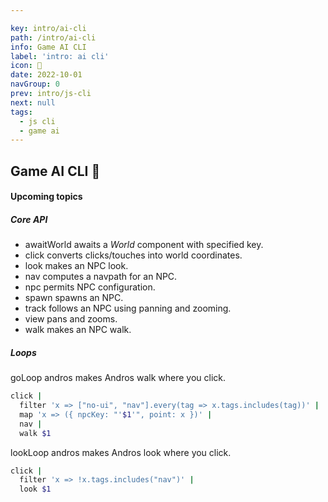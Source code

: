 ```yaml
---

key: intro/ai-cli
path: /intro/ai-cli
info: Game AI CLI
label: 'intro: ai cli'
icon: 🚧
date: 2022-10-01
navGroup: 0
prev: intro/js-cli
next: null
tags:
  - js cli
  - game ai
---
```



## Game AI CLI 🚧

<aside title="upcoming-article">

#### Upcoming topics

##### Core API

- <InlineCode>awaitWorld</InlineCode> awaits a <i>World</i> component with specified key.
- <InlineCode>click</InlineCode> converts clicks/touches into world coordinates.
- <InlineCode>look</InlineCode> makes an NPC look.
- <InlineCode>nav</InlineCode> computes a navpath for an NPC.
- <InlineCode>npc</InlineCode> permits NPC configuration.
- <InlineCode>spawn</InlineCode> spawns an NPC.
- <InlineCode>track</InlineCode> follows an NPC using panning and zooming.
- <InlineCode>view</InlineCode> pans and zooms.
- <InlineCode>walk</InlineCode> makes an NPC walk.

##### Loops

<InlineCode>goLoop andros</InlineCode> makes Andros walk where you click.

```bash
click |
  filter 'x => ["no-ui", "nav"].every(tag => x.tags.includes(tag))' |
  map 'x => ({ npcKey: "'$1'", point: x })' |
  nav |
  walk $1
```

<InlineCode>lookLoop andros</InlineCode> makes Andros look where you click.

```bash
click |
  filter 'x => !x.tags.includes("nav")' |
  look $1
```


</aside>
